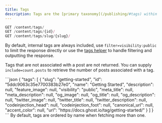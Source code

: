 ```yaml
---
title: Tags
description: Tags are the [primary taxonomy](/publishing/#tags) within a Ghost site.
---
```


```js
GET /content/tags/
GET /content/tags/{id}/
GET /content/tags/slug/{slug}/
```

By default, internal tags are always included, use `filter=visibility:public` to limit the response directly or use the [tags helper](/themes/helpers/tags/) to handle filtering and outputting the response.

Tags that are not associated with a post are not returned. You can supply `include=count.posts` to retrieve the number of posts associated with a tag.

<ResponseExample>
```json
{
    "tags": [
        {
            "slug": "getting-started",
            "id": "5ddc9063c35e7700383b27e0",
            "name": "Getting Started",
            "description": null,
            "feature_image": null,
            "visibility": "public",
            "meta_title": null,
            "meta_description": null,
            "og_image": null,
            "og_title": null,
            "og_description": null,
            "twitter_image": null,
            "twitter_title": null,
            "twitter_description": null,
            "codeinjection_head": null,
            "codeinjection_foot": null,
            "canonical_url": null,
            "accent_color": null,
            "url": "https://docs.ghost.io/tag/getting-started/"
        }
    ]
}
```
</ResponseExample>
By default, tags are ordered by name when fetching more than one.